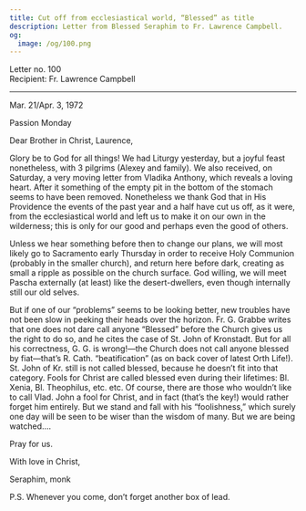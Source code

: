 ```yaml
---
title: Cut off from ecclesiastical world, “Blessed” as title
description: Letter from Blessed Seraphim to Fr. Lawrence Campbell.
og:
  image: /og/100.png
---
```


<div style={{textAlign:'right', fontFamily:'monospace'}}>Letter no. 100</div>
<div style={{textAlign:'left', fontFamily:'monospace'}}>Recipient: Fr. Lawrence Campbell</div>

---

Mar. 21/Apr. 3, 1972

Passion Monday

Dear Brother in Christ, Laurence,

Glory be to God for all things! We had Liturgy yesterday, but a joyful feast nonetheless, with 3 pilgrims (Alexey and family). We also received, on Saturday, a very moving letter from Vladika Anthony, which reveals a loving heart. After it something of the empty pit in the bottom of the stomach seems to have been removed. Nonetheless we thank God that in His Providence the events of the past year and a half have cut us off, as it were, from the ecclesiastical world and left us to make it on our own in the wilderness; this is only for our good and perhaps even the good of others.

Unless we hear something before then to change our plans, we will most likely go to Sacramento early Thursday in order to receive Holy Communion (probably in the smaller church), and return here before dark, creating as small a ripple as possible on the church surface. God willing, we will meet Pascha externally (at least) like the desert-dwellers, even though internally still our old selves.

But if one of our “problems” seems to be looking better, new troubles have not been slow in peeking their heads over the horizon. Fr. G. Grabbe writes that one does not dare call anyone “Blessed” before the Church gives us the right to do so, and he cites the case of St. John of Kronstadt. But for all his correctness, G. G. is wrong!—the Church does not call anyone blessed by fiat—that’s R. Cath. “beatification” (as on back cover of latest Orth Life!). St. John of Kr. still is not called blessed, because he doesn’t fit into that category. Fools for Christ are called blessed even during their lifetimes: Bl. Xenia, Bl. Theophilus, etc. etc. Of course, there are those who wouldn’t like to call Vlad. John a fool for Christ, and in fact (that’s the key!) would rather forget him entirely. But we stand and fall with his “foolishness,” which surely one day will be seen to be wiser than the wisdom of many. But we are being watched….

Pray for us.

With love in Christ,

Seraphim, monk

P.S. Whenever you come, don’t forget another box of lead.
